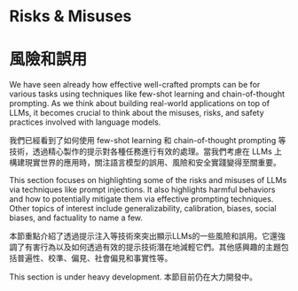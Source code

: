 # Risks & Misuses

# 風險和誤用


We have seen already how effective well-crafted prompts can be for various tasks using techniques like few-shot learning and chain-of-thought prompting. As we think about building real-world applications on top of LLMs, it becomes crucial to think about the misuses, risks, and safety practices involved with language models.

我們已經看到了如何使用 few-shot learning 和 chain-of-thought prompting 等技術，透過精心製作的提示對各種任務進行有效的處理。當我們考慮在 LLMs 上構建現實世界的應用時，關注語言模型的誤用、風險和安全實踐變得至關重要。

This section focuses on highlighting some of the risks and misuses of LLMs via techniques like prompt injections. It also highlights harmful behaviors and how to potentially mitigate them via effective prompting techniques. Other topics of interest include generalizability, calibration, biases, social biases, and factuality to name a few.

本節重點介紹了透過提示注入等技術來突出顯示LLMs的一些風險和誤用。它還強調了有害行為以及如何透過有效的提示技術潛在地減輕它們。其他感興趣的主題包括普遍性、校準、偏見、社會偏見和事實性等。

<Callout emoji="⚠️">
  This section is under heavy development.
</Callout>

<Callout emoji="⚠️">
  本節目前仍在大力開發中。
</Callout>

